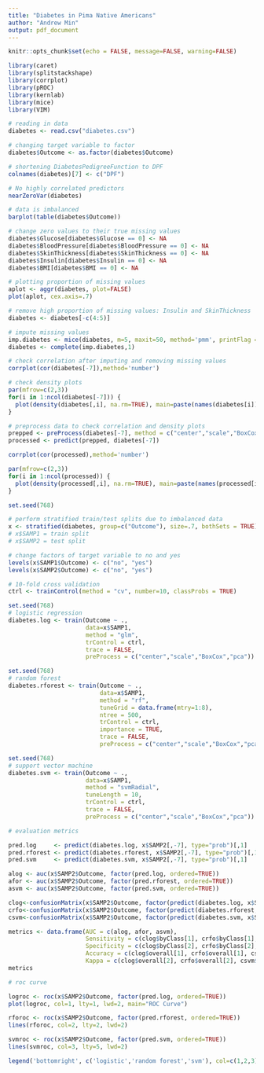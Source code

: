---
title: "Diabetes in Pima Native Americans"
author: "Andrew Min"
output: pdf_document
---

```{r setup, include=FALSE, message=FALSE, warning=FALSE}
knitr::opts_chunk$set(echo = FALSE, message=FALSE, warning=FALSE)

library(caret)
library(splitstackshape)
library(corrplot)
library(pROC)
library(kernlab)
library(mice)
library(VIM)

# reading in data
diabetes <- read.csv("diabetes.csv")

# changing target variable to factor
diabetes$Outcome <- as.factor(diabetes$Outcome)

# shortening DiabetesPedigreeFunction to DPF
colnames(diabetes)[7] <- c("DPF")
```

```{r exploratory data analysis, message=FALSE, warning=FALSE}
# No highly correlated predictors
nearZeroVar(diabetes)

# data is imbalanced
barplot(table(diabetes$Outcome))
```

```{r missing data, message=FALSE, warning=FALSE}
# change zero values to their true missing values
diabetes$Glucose[diabetes$Glucose == 0] <- NA
diabetes$BloodPressure[diabetes$BloodPressure == 0] <- NA
diabetes$SkinThickness[diabetes$SkinThickness == 0] <- NA
diabetes$Insulin[diabetes$Insulin == 0] <- NA
diabetes$BMI[diabetes$BMI == 0] <- NA

# plotting proportion of missing values
aplot <- aggr(diabetes, plot=FALSE)
plot(aplot, cex.axis=.7)

# remove high proportion of missing values: Insulin and SkinThickness
diabetes <- diabetes[-c(4:5)]

# impute missing values
imp.diabetes <- mice(diabetes, m=5, maxit=50, method='pmm', printFlag = FALSE, seed=768)
diabetes <- complete(imp.diabetes,1)
```

```{r corrplot after mice, message=FALSE, warning=FALSE}
# check correlation after imputing and removing missing values
corrplot(cor(diabetes[-7]),method='number')

# check density plots
par(mfrow=c(2,3))
for(i in 1:ncol(diabetes[-7])) {
  plot(density(diabetes[,i], na.rm=TRUE), main=paste(names(diabetes[i]), 'Density Plot'))
}
```

```{r preprocessing after, message=FALSE, warning=FALSE}
# preprocess data to check correlation and density plots
prepped <- preProcess(diabetes[-7], method = c("center","scale","BoxCox","pca"))
processed <- predict(prepped, diabetes[-7])

corrplot(cor(processed),method='number')

par(mfrow=c(2,3))
for(i in 1:ncol(processed)) {
  plot(density(processed[,i], na.rm=TRUE), main=paste(names(processed[i]), 'Density Plot'))
}
```

```{r prep, message=FALSE, warning=FALSE}
set.seed(768)

# perform stratified train/test splits due to imbalanced data
x <- stratified(diabetes, group=c("Outcome"), size=.7, bothSets = TRUE)
# x$SAMP1 = train split
# x$SAMP2 = test split

# change factors of target variable to no and yes
levels(x$SAMP1$Outcome) <- c("no", "yes")
levels(x$SAMP2$Outcome) <- c("no", "yes")

# 10-fold cross validation
ctrl <- trainControl(method = "cv", number=10, classProbs = TRUE)
```

```{r training, message=FALSE, warning=FALSE}
set.seed(768)
# logistic regression
diabetes.log <- train(Outcome ~ .,
                      data=x$SAMP1,
                      method = "glm",
                      trControl = ctrl,
                      trace = FALSE,
                      preProcess = c("center","scale","BoxCox","pca"))

set.seed(768)
# random forest
diabetes.rforest <- train(Outcome ~ .,
                          data=x$SAMP1,
                          method = "rf",
                          tuneGrid = data.frame(mtry=1:8),
                          ntree = 500,
                          trControl = ctrl,
                          importance = TRUE,
                          trace = FALSE,
                          preProcess = c("center","scale","BoxCox","pca"))

set.seed(768)
# support vector machine
diabetes.svm <- train(Outcome ~ .,
                      data=x$SAMP1,
                      method = "svmRadial",
                      tuneLength = 10,
                      trControl = ctrl,
                      trace = FALSE,
                      preProcess = c("center","scale","BoxCox","pca"))
```

```{r metrics, message=FALSE, warning=FALSE}
# evaluation metrics

pred.log     <- predict(diabetes.log, x$SAMP2[,-7], type="prob")[,1]
pred.rforest <- predict(diabetes.rforest, x$SAMP2[,-7], type="prob")[,1]
pred.svm     <- predict(diabetes.svm, x$SAMP2[,-7], type="prob")[,1]

alog <- auc(x$SAMP2$Outcome, factor(pred.log, ordered=TRUE))
afor <- auc(x$SAMP2$Outcome, factor(pred.rforest, ordered=TRUE))
asvm <- auc(x$SAMP2$Outcome, factor(pred.svm, ordered=TRUE))

clog<-confusionMatrix(x$SAMP2$Outcome, factor(predict(diabetes.log, x$SAMP2), ordered=TRUE))
crfo<-confusionMatrix(x$SAMP2$Outcome, factor(predict(diabetes.rforest, x$SAMP2), ordered=TRUE))
csvm<-confusionMatrix(x$SAMP2$Outcome, factor(predict(diabetes.svm, x$SAMP2), ordered=TRUE))

metrics <- data.frame(AUC = c(alog, afor, asvm),
                      Sensitivity = c(clog$byClass[1], crfo$byClass[1], csvm$byClass[1]),
                      Specificity = c(clog$byClass[2], crfo$byClass[2], csvm$byClass[2]),
                      Accuracy = c(clog$overall[1], crfo$overall[1], csvm$overall[1]),
                      Kappa = c(clog$overall[2], crfo$overall[2], csvm$overall[2]))
metrics
```

```{r roc, message=FALSE, warning=FALSE}
# roc curve

logroc <- roc(x$SAMP2$Outcome, factor(pred.log, ordered=TRUE))
plot(logroc, col=1, lty=1, lwd=2, main="ROC Curve")

rforoc <- roc(x$SAMP2$Outcome, factor(pred.rforest, ordered=TRUE))
lines(rforoc, col=2, lty=2, lwd=2)

svmroc <- roc(x$SAMP2$Outcome, factor(pred.svm, ordered=TRUE))
lines(svmroc, col=3, lty=5, lwd=2)

legend('bottomright', c('logistic','random forest','svm'), col=c(1,2,3), lty=c(1,2,5),lwd=2)
```